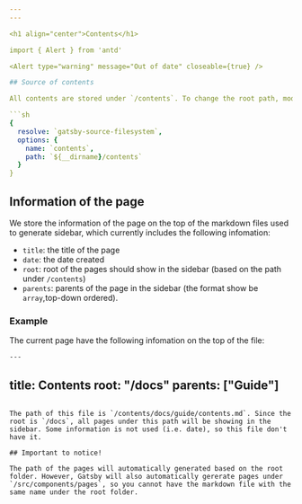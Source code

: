 ```yaml
---
---

<h1 align="center">Contents</h1>

import { Alert } from 'antd'

<Alert type="warning" message="Out of date" closeable={true} />

## Source of contents

All contents are stored under `/contents`. To change the root path, modify the following part in `gatsby-config.js`, simply by replace the `path` of it.

```sh
{
  resolve: `gatsby-source-filesystem`,
  options: {
    name: `contents`,
    path: `${__dirname}/contents`
  }
}
```

## Information of the page

We store the information of the page on the top of the markdown files used to generate sidebar, which currently includes the following infomation:

- `title`: the title of the page
- `date`: the date created
- `root`: root of the pages should show in the sidebar (based on the path under `/contents`)
- `parents`: parents of the page in the sidebar (the format show be `array`,top-down ordered).

### Example

The current page have the following infomation on the top of the file:

```sh
---
```

title: Contents
root: "/docs"
parents: ["Guide"]
---
```

The path of this file is `/contents/docs/guide/contents.md`. Since the root is `/docs`, all pages under this path will be showing in the sidebar. Some information is not used (i.e. date), so this file don't have it.

## Important to notice!

The path of the pages will automatically generated based on the root folder. However, Gatsby will also automatically gererate pages under `/src/components/pages`, so you cannot have the markdown file with the same name under the root folder.
